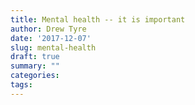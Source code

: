 ```yaml
---
title: Mental health -- it is important
author: Drew Tyre
date: '2017-12-07'
slug: mental-health
draft: true
summary: ""
categories:
tags:
---
```


